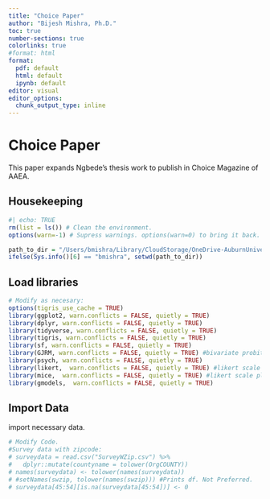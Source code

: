 ```yaml
---
title: "Choice Paper"
author: "Bijesh Mishra, Ph.D."
toc: true
number-sections: true
colorlinks: true
#format: html
format:
  pdf: default
  html: default
  ipynb: default
editor: visual
editor_options:
  chunk_output_type: inline
---
```


# Choice Paper

This paper expands Ngbede's thesis work to publish in Choice Magazine of AAEA.

## Housekeeping

```r
#| echo: TRUE
rm(list = ls()) # Clean the environment.
options(warn=-1) # Supress warnings. options(warn=0) to bring it back.
```

```r
path_to_dir = "/Users/bmishra/Library/CloudStorage/OneDrive-AuburnUniversity/AU AV/Collaboration/Musa, N/Choice"
ifelse(Sys.info()[6] == "bmishra", setwd(path_to_dir))
```

## Load libraries

```r
# Modify as necesary:
options(tigris_use_cache = TRUE)
library(ggplot2, warn.conflicts = FALSE, quietly = TRUE)
library(dplyr, warn.conflicts = FALSE, quietly = TRUE)
library(tidyverse, warn.conflicts = FALSE, quietly = TRUE)
library(tigris, warn.conflicts = FALSE, quietly = TRUE)
library(sf, warn.conflicts = FALSE, quietly = TRUE)
library(GJRM, warn.conflicts = FALSE, quietly = TRUE) #bivariate probit
library(psych, warn.conflicts = FALSE, quietly = TRUE)
library(likert,  warn.conflicts = FALSE, quietly = TRUE) #likert scale plot
library(mice,  warn.conflicts = FALSE, quietly = TRUE) #likert scale plot
library(gmodels,  warn.conflicts = FALSE, quietly = TRUE)
```

## Import Data

import necessary data.

```r
# Modify Code.
#Survey data with zipcode:
# surveydata = read.csv("SurveyWZip.csv") %>% 
#   dplyr::mutate(countyname = tolower(OrgCOUNTY))
# names(surveydata) <- tolower(names(surveydata))
# #setNames(swzip, tolower(names(swzip))) #Prints df. Not Preferred.
# surveydata[45:54][is.na(surveydata[45:54])] <- 0
```

# 
